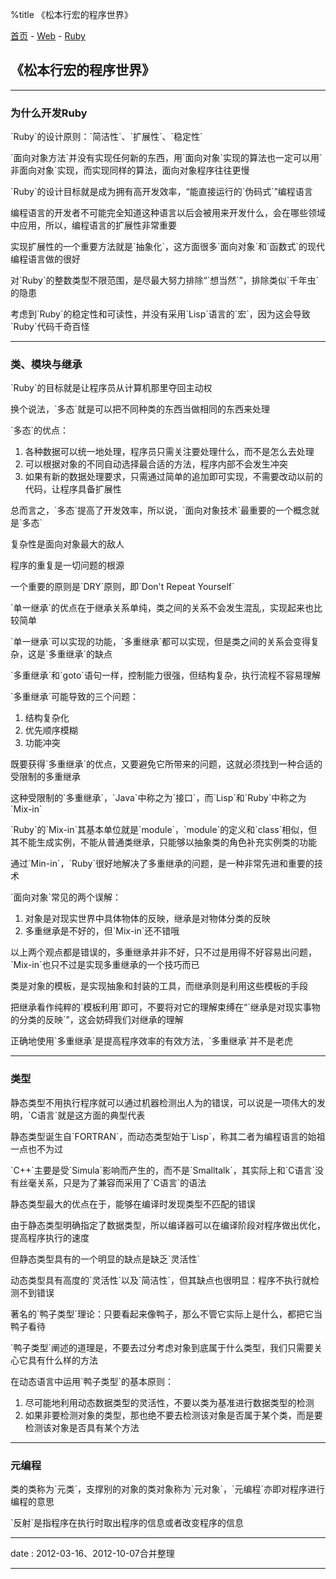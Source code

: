 %title 《松本行宏的程序世界》

[[../../../index|首页]] - [[../index|Web]] - [[index|Ruby]]
==《松本行宏的程序世界》==
----
===为什么开发Ruby===

`Ruby`的设计原则：`简洁性`、`扩展性`、`稳定性`

`面向对象方法`并没有实现任何新的东西，用`面向对象`实现的算法也一定可以用`非面向对象`实现，而实现同样的算法，面向对象程序往往更慢

`Ruby`的设计目标就是成为拥有高开发效率，“能直接运行的`伪码式`”编程语言

编程语言的开发者不可能完全知道这种语言以后会被用来开发什么，会在哪些领域中应用，所以，编程语言的扩展性非常重要

实现扩展性的一个重要方法就是`抽象化`，这方面很多`面向对象`和`函数式`的现代编程语言做的很好

对`Ruby`的整数类型不限范围，是尽最大努力排除“`想当然`”，排除类似`千年虫`的隐患

考虑到`Ruby`的稳定性和可读性，并没有采用`Lisp`语言的`宏`，因为这会导致`Ruby`代码千奇百怪
----
===类、模块与继承===

`Ruby`的目标就是让程序员从计算机那里夺回主动权

换个说法，`多态`就是可以把不同种类的东西当做相同的东西来处理

`多态`的优点：

# 各种数据可以统一地处理，程序员只需关注要处理什么，而不是怎么去处理
# 可以根据对象的不同自动选择最合适的方法，程序内部不会发生冲突
# 如果有新的数据处理要求，只需通过简单的追加即可实现，不需要改动以前的代码，让程序具备扩展性

总而言之，`多态`提高了开发效率，所以说，`面向对象技术`最重要的一个概念就是`多态`

复杂性是面向对象最大的敌人

程序的重复是一切问题的根源

一个重要的原则是`DRY`原则，即`Don't Repeat Yourself`

`单一继承`的优点在于继承关系单纯，类之间的关系不会发生混乱，实现起来也比较简单

`单一继承`可以实现的功能，`多重继承`都可以实现，但是类之间的关系会变得复杂，这是`多重继承`的缺点

`多重继承`和`goto`语句一样，控制能力很强，但结构复杂，执行流程不容易理解

`多重继承`可能导致的三个问题：

# 结构复杂化
# 优先顺序模糊
# 功能冲突

既要获得`多重继承`的优点，又要避免它所带来的问题，这就必须找到一种合适的受限制的多重继承

这种受限制的`多重继承`，`Java`中称之为`接口`，而`Lisp`和`Ruby`中称之为`Mix-in`

`Ruby`的`Mix-in`其基本单位就是`module`，`module`的定义和`class`相似，但其不能生成实例，不能从普通类继承，只能够以抽象类的角色补充实例类的功能

通过`Min-in`，`Ruby`很好地解决了多重继承的问题，是一种非常先进和重要的技术

`面向对象`常见的两个误解：

# 对象是对现实世界中具体物体的反映，继承是对物体分类的反映
# 多重继承是不好的，但`Mix-in`还不错哦

以上两个观点都是错误的，多重继承并非不好，只不过是用得不好容易出问题，`Mix-in`也只不过是实现多重继承的一个技巧而已

类是对象的模板，是实现抽象和封装的工具，而继承则是利用这些模板的手段

把继承看作纯粹的`模板利用`即可，不要将对它的理解束缚在“`继承是对现实事物的分类的反映`”，这会妨碍我们对继承的理解

正确地使用`多重继承`是提高程序效率的有效方法，`多重继承`并不是老虎
----
===类型===

静态类型不用执行程序就可以通过机器检测出人为的错误，可以说是一项伟大的发明，`C语言`就是这方面的典型代表

静态类型诞生自`FORTRAN`，而动态类型始于`Lisp`，称其二者为编程语言的始祖一点也不为过

`C++`主要是受`Simula`影响而产生的，而不是`Smalltalk`，其实际上和`C语言`没有丝毫关系，只是为了兼容而采用了`C语言`的语法

静态类型最大的优点在于，能够在编译时发现类型不匹配的错误

由于静态类型明确指定了数据类型，所以编译器可以在编译阶段对程序做出优化，提高程序执行的速度

但静态类型具有的一个明显的缺点是缺乏`灵活性`

动态类型具有高度的`灵活性`以及`简洁性`，但其缺点也很明显：程序不执行就检测不到错误

著名的`鸭子类型`理论：只要看起来像鸭子，那么不管它实际上是什么，都把它当鸭子看待

`鸭子类型`阐述的道理是，不要去过分考虑对象到底属于什么类型，我们只需要关心它具有什么样的方法

在动态语言中运用`鸭子类型`的基本原则：

# 尽可能地利用动态数据类型的灵活性，不要以类为基准进行数据类型的检测
# 如果非要检测对象的类型，那也绝不要去检测该对象是否属于某个类，而是要检测该对象是否具有某个方法
----
===元编程===

类的类称为`元类`，支撑别的对象的类对象称为`元对象`，`元编程`亦即对程序进行编程的意思

`反射`是指程序在执行时取出程序的信息或者改变程序的信息
----
<red>date</red> : 2012-03-16、2012-10-07合并整理
----
